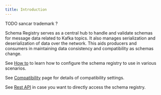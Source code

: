 ```yaml
---
title: Introduction
---
```


TODO sancar trademark ?

Schema Registry serves as a central hub to handle and validate schemas for message data related to Kafka topics. 
It also manages serialization and deserialization of data over the network. 
This aids producers and consumers in maintaining data consistency and compatibility as schemas change. 

See [How to](./schemahowto) to learn how to configure the schema registry to use in various scenarios.

See [Compatibility](./schemacompatibility) page for details of compatibility settings.

See [Rest API](./schemarest) in case you want to directly access the schema registry. 